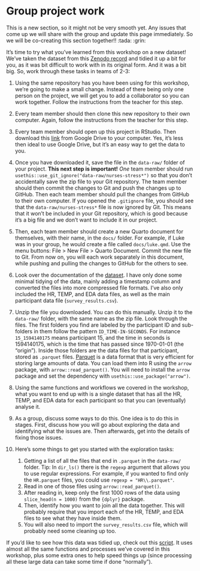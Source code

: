 # Group project work {#sec-project-work}

::: callout-caution
This is a new section, so it might not be very smooth yet. Any issues
that come up we will share with the group and update this page
immediately. So we will be co-creating this section together!! :tada:
:grin:
:::

It's time to try what you've learned from this workshop on a new
dataset! We've taken the dataset from this [Zenodo
record](https://zenodo.org/records/5514277) and tidied it up a bit for
you, as it was bit difficult to work with in its original form. And it
was a bit big. So, work through these tasks in teams of 2-3:

1.  Using the same repository has you have been using for this workshop,
    we're going to make a small change. Instead of there being only one
    person on the project, we will get you to add a collaborator so you
    can work together. Follow the instructions from the teacher for this
    step.

2.  Every team member should then clone this new repository to their own
    computer. Again, follow the instructions from the teacher for this
    step.

3.  Every team member should open up this project in RStudio. Then
    download this
    [link](https://drive.google.com/file/d/1lBq6tTSb55b2OIGPqmYF07ZEhaEdSjUP/view?usp=drive_link)
    from Google Drive to your computer. Yes, it's less then ideal to use
    Google Drive, but it's an easy way to get the data to you.

4.  Once you have downloaded it, save the file in the `data-raw/` folder
    of your project. **This next step is important!** *One* team member
    should run `usethis::use_git_ignore("data-raw/nurses-stress*")` so
    that you don't accidentally save the zip file to your Git
    repository. The team member should then commit the changes to Git
    and push the changes up to GitHub. Then each team member should pull
    the changes from GitHub to their own computer. If you opened the
    `.gitignore` file, you should see that the `data-raw/nurses-stress*`
    file is now ignored by Git. This means that it won't be included in
    your Git repository, which is good because it's a big file and we
    don't want to include it in our project.

5.  Then, each team member should create a new Quarto document for
    themselves, with their name, in the `docs/` folder. For example, if
    Luke was in your group, he would create a file called
    `docs/luke.qmd`. Use the menu buttons: File \> New File \> Quarto
    Document. Commit the new file to Git. From now on, you will each
    work separately in this document, while pushing and pulling the
    changes to GitHub for the others to see.

6.  Look over the documentation of the
    [dataset](https://zenodo.org/records/5514277). I have only done some
    minimal tidying of the data, mainly adding a timestamp column and
    converted the files into more compressed file formats. I've also
    only included the HR, TEMP, and EDA data files, as well as the main
    participant data file (`survey_results.csv`).

7.  Unzip the file you downloaded. You can do this manually. Unzip it to
    the `data-raw/` folder, with the same name as the zip file. Look
    through the files. The first folders you find are labeled by the
    participant ID and sub-folders in them follow the pattern
    `ID_TIME-IN-SECONDS`. For instance `15_1594140175` means participant
    15, and the time in seconds is 1594140175, which is the time that
    has passed since 1970-01-01 (the "origin"). Inside those folders are
    the data files for that participant, stored as `.parquet` files.
    [Parquet](https://parquet.apache.org/) is a data format that is very
    efficient for storing large amounts of data. You can load them into
    R using the `arrow` package, with `arrow::read_parquet()`. You will
    need to install the `arrow` package and set the dependency with
    `usethis::use_package("arrow")`.

8.  Using the same functions and workflows we covered in the workshop,
    what you want to end up with is a single dataset that has all the
    HR, TEMP, and EDA data for each participant so that you can
    (eventually) analyse it.

9.  As a group, discuss some ways to do this. One idea is to do this in
    stages. First, discuss how you will go about exploring the data and
    identifying what the issues are. Then afterwards, get into the
    details of fixing those issues.

10. Here's some things to get you started with the exploration tasks:

    1.  Getting a list of all the files that end in `.parquet` in the
        `data-raw/` folder. Tip: In `dir_ls()` there is the `regexp`
        argument that allows you to use regular expressions. For
        example, if you wanted to find only the `HR.parquet` files, you
        could use `regexp = "HR\\.parquet"`.
    2.  Read in one of those files using `arrow::read_parquet()`.
    3.  After reading in, keep only the first 1000 rows of the data
        using `slice_head(n = 1000)` from the `{dplyr}` package.
    4.  Then, identify how you want to join all the data together. This
        will probably require that you import each of the HR, TEMP, and
        EDA files to see what they have inside them.
    5.  You will also need to import the `survey_results.csv` file,
        which will probably need some cleaning up too.

::: callout-tip
If you'd like to see how this data was tidied up, check out this
[script](https://github.com/rostools/r-cubed-intermediate/blob/main/data-raw/nurses-stress.R).
It uses almost all the same functions and processes we've covered in
this workshop, plus some extra ones to help speed things up (since
processing all these large data can take some time if done "normally").
:::
